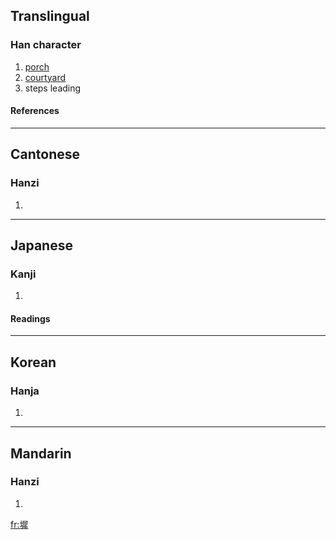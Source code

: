 ==Translingual==
===Han character===
{{Han char|rn=32|rad=土|as=11|sn=14|four=4715<sub>3</sub>|canj=土尸水手 (GSEQ)}}
# [[porch]]
# [[courtyard]]
# steps leading
====References====
{{Han ref|kx=0237.120|dkj=05404|dj=0475.190|hdz=10489.120|uh=5880|ud=22656|bh=BC55|bd=48213}}
----
==Cantonese==
===Hanzi===
{{yue-hanzi|jyut=|y=chi4}}
# {{defn|Cantonese}}
----
==Japanese==
===Kanji===
{{ja-kanji|grade=|rs=土11}}
# {{defn|Japanese}} 
====Readings====
{{ja-readings|on=[[ち]] (chi), [[じ]] (ji)|kun=[[きざはし]] (kizahashi), [[す]] (su)}}
----
==Korean==
===Hanja===
{{ko-hanja|hangeul=지|rv=ji|mr=chi}}
# {{defn|Korean}}
----
==Mandarin==
===Hanzi===
{{cmn-hanzi|pin=[[chí]] (chi2)|wg=ch'ih<sup>2</sup>}}
# {{defn|Mandarin}}

[[fr:墀]]